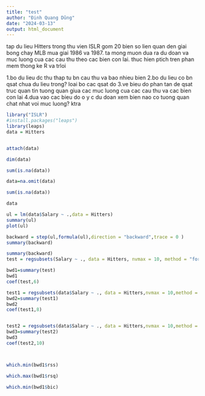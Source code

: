 ```yaml
---
title: "test"
author: "Đinh Quang Dũng"
date: "2024-03-13"
output: html_document
---
```


tap du lieu Hitters trong thu vien ISLR gom 20 bien so lien quan den giai bong chay MLB mua giai 1986 va 1987. ta mong muon dua ra du doan va muc luong cua cac cau thu theo cac bien con lai. thuc hien ptich tren phan mem thong ke R va trloi


1.bo du lieu dc thu thap tu bn cau thu va bao nhieu bien
2.bo du lieu co bn qsat chua du lieu trong? loai bo cac qsat do
3.ve bieu do phan tan de qsat truc quan tin tuong quan giua cac muc luong cua cac cau thu va cac bien con lai
4.dua vao cac bieu do o y c du doan xem bien nao co tuong quan chat nhat voi muc luong? ktra
```r
library("ISLR")
#install.packages("leaps")
library(leaps)
data = Hitters


attach(data)

dim(data)

sum(is.na(data))

data=na.omit(data)

sum(is.na(data))

data

ul = lm(data$Salary ~ .,data = Hitters)
summary(ul)
plot(ul)

backward = step(ul,formula(ul),direction = "backward",trace = 0 )
summary(backward)

summary(backward)
test = regsubsets(Salary ~ ., data = Hitters, nvmax = 10, method = "forward")

bwd1=summary(test)
bwd1
coef(test,6)

test1 = regsubsets(data$Salary ~ ., data = Hitters,nvmax = 10,method = "forward")
bwd2=summary(test1)
bwd2
coef(test1,8)


test2 = regsubsets(data$Salary ~ ., data = Hitters,nvmax = 10,method = "forward")
bwd3=summary(test2)
bwd3
coef(test2,10)



which.min(bwd1$rss)

which.max(bwd1$rsq)

which.min(bwd1$bic)

```
